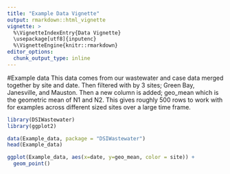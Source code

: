 ```yaml
---
title: "Example Data Vignette"
output: rmarkdown::html_vignette
vignette: >
  %\VignetteIndexEntry{Data Vignette}
  \usepackage[utf8]{inputenc}
  %\VignetteEngine{knitr::rmarkdown}
editor_options: 
  chunk_output_type: inline
---
```


#Example data
This data comes from our wastewater and case data merged together by site and date. Then filtered with by 3 sites; Green Bay, Janesville, and Mauston. Then a new column is added; geo_mean which is the geometric mean of N1 and N2. This gives roughly 500 rows to work with for examples across different sized sites over a large time frame.

```r
library(DSIWastewater)
library(ggplot2)
```

```r
data(Example_data, package = "DSIWastewater")
head(Example_data)
```

```r
ggplot(Example_data, aes(x=date, y=geo_mean, color = site)) +
  geom_point()
```

